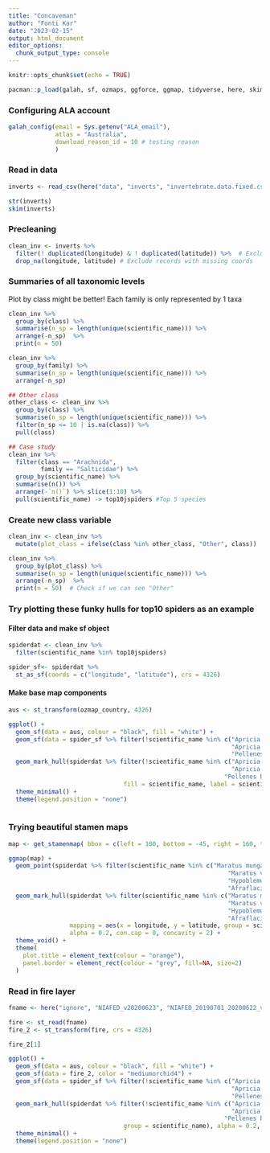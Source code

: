 ```yaml
---
title: "Concaveman"
author: "Fonti Kar"
date: "2023-02-15"
output: html_document
editor_options: 
  chunk_output_type: console
---
```


```r
knitr::opts_chunk$set(echo = TRUE)

pacman::p_load(galah, sf, ozmaps, ggforce, ggmap, tidyverse, here, skimr)
```


### Configuring ALA account
```r
galah_config(email = Sys.getenv("ALA_email"), 
             atlas = "Australia",
             download_reason_id = 10 # testing reason
             )
```

### Read in data

```r
inverts <- read_csv(here("data", "inverts", "invertebrate.data.fixed.csv"))

str(inverts)
skim(inverts)
```

### Precleaning

```r
clean_inv <- inverts %>% 
  filter(! duplicated(longitude) & ! duplicated(latitude)) %>%  # Exclude duplicated coords
  drop_na(longitude, latitude) # Exclude records with missing coords
```

### Summaries of all taxonomic levels

Plot by class might be better! Each family is only represented by 1 taxa

```r
clean_inv %>% 
  group_by(class) %>% 
  summarise(n_sp = length(unique(scientific_name))) %>% 
  arrange(-n_sp)  %>% 
  print(n = 50) 

clean_inv %>% 
  group_by(family) %>% 
  summarise(n_sp = length(unique(scientific_name))) %>%
  arrange(-n_sp) 

## Other class
other_class <- clean_inv %>% 
  group_by(class) %>% 
  summarise(n_sp = length(unique(scientific_name))) %>%
  filter(n_sp <= 10 | is.na(class)) %>% 
  pull(class)

## Case study
clean_inv %>% 
  filter(class == "Arachnida", 
         family == "Salticidae") %>% 
  group_by(scientific_name) %>% 
  summarise(n()) %>% 
  arrange(-`n()`) %>% slice(1:10) %>% 
  pull(scientific_name) -> top10jspiders #Top 5 species
``` 

### Create new class variable

```r
clean_inv <- clean_inv %>% 
  mutate(plot_class = ifelse(class %in% other_class, "Other", class)) 

clean_inv %>% 
  group_by(plot_class) %>% 
  summarise(n_sp = length(unique(scientific_name))) %>% 
  arrange(-n_sp)  %>% 
  print(n = 50)  # Check if we can see "Other"
```

### Try plotting these funky hulls for top10 spiders as an example

#### Filter data and make sf object
```r
spiderdat <- clean_inv %>% 
  filter(scientific_name %in% top10jspiders)

spider_sf<- spiderdat %>% 
  st_as_sf(coords = c("longitude", "latitude"), crs = 4326)


```

#### Make base map components

```r
aus <- st_transform(ozmap_country, 4326)

ggplot() + 
  geom_sf(data = aus, colour = "black", fill = "white") +
  geom_sf(data = spider_sf %>% filter(!scientific_name %in% c("Apricia jovialis", 
                                                              "Apricia bracteata",
                                                              "Pellenes bitaeniata"))) +
  geom_mark_hull(spiderdat %>% filter(!scientific_name %in% c("Apricia jovialis", 
                                                              "Apricia bracteata",
                                                            "Pellenes bitaeniata")), mapping = aes(x = longitude, y = latitude,
                                fill = scientific_name, label = scientific_name), alpha = 0.2, con.cap = 0)  + 
  theme_minimal() +
  theme(legend.position = "none")
  
```

### Trying beautiful stamen maps

```r
map <- get_stamenmap( bbox = c(left = 100, bottom = -45, right = 160, top = -8), zoom = 5, maptype = "watercolor")

ggmap(map) + 
  geom_point(spiderdat %>% filter(scientific_name %in% c("Maratus mungaich", 
                                                             "Maratus vespertilio",
                                                             "Hypoblemum scutulatum",
                                                             "Afraflacilla stridulator")), mapping = aes(x = longitude, y = latitude)) + 
  geom_mark_hull(spiderdat %>% filter(scientific_name %in% c("Maratus mungaich", 
                                                             "Maratus vespertilio",
                                                             "Hypoblemum scutulatum",
                                                             "Afraflacilla stridulator")), 
                 mapping = aes(x = longitude, y = latitude, group = scientific_name, label = scientific_name),
                 alpha = 0.2, con.cap = 0, concavity = 2) +
  theme_void() + 
  theme(
    plot.title = element_text(colour = "orange"), 
    panel.border = element_rect(colour = "grey", fill=NA, size=2)
  )
```


### Read in fire layer

```r
fname <- here("ignore", "NIAFED_v20200623", "NIAFED_20190701_20200622_v20200623.shp")

fire <- st_read(fname)
fire_2 <- st_transform(fire, crs = 4326)

fire_2[1]

ggplot() + 
  geom_sf(data = aus, colour = "black", fill = "white") + 
  geom_sf(data = fire_2, color = "mediumorchid4") + 
  geom_sf(data = spider_sf %>% filter(!scientific_name %in% c("Apricia jovialis", 
                                                              "Apricia bracteata",
                                                              "Pellenes bitaeniata"))) +
  geom_mark_hull(spiderdat %>% filter(!scientific_name %in% c("Apricia jovialis", 
                                                              "Apricia bracteata",
                                                            "Pellenes bitaeniata")), mapping = aes(x = longitude, y = latitude,
                                group = scientific_name), alpha = 0.2, con.cap = 0)  + 
  theme_minimal() +
  theme(legend.position = "none")
```





